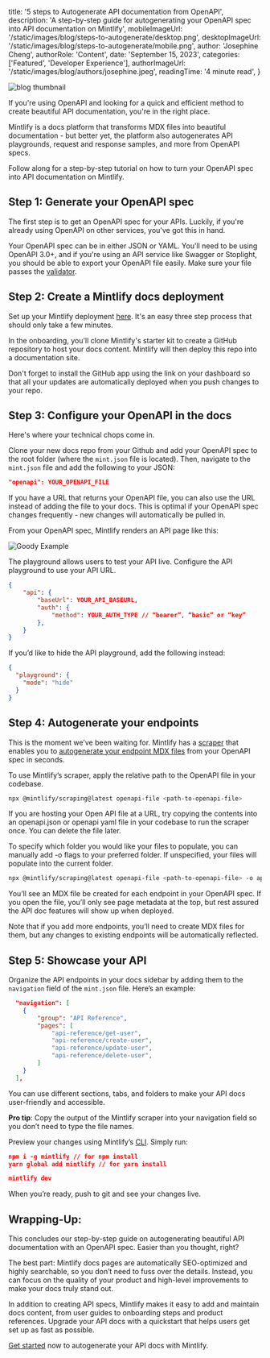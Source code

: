 
  title: '5 steps to Autogenerate API documentation from OpenAPI',
  description:
    'A step-by-step guide for autogenerating your OpenAPI spec into API documentation on Mintlify',
  mobileImageUrl: '/static/images/blog/steps-to-autogenerate/desktop.png',
  desktopImageUrl: '/static/images/blog/steps-to-autogenerate/mobile.png',
  author: 'Josephine Cheng',
  authorRole: 'Content',
  date: 'September 15, 2023',
  categories: ['Featured', 'Developer Experience'],
  authorImageUrl: '/static/images/blog/authors/josephine.jpeg',
  readingTime: '4 minute read',
}


<img
  src="/static/images/blog/steps-to-autogenerate/desktop.png"
  alt="blog thumbnail"
  className="w-full rounded-md"
/>

If you're using OpenAPI and looking for a quick and efficient method to create beautiful API documentation, you're in the right place.

Mintlify is a docs platform that transforms MDX files into beautiful documentation - but better yet, the platform also autogenerates API playgrounds, request and response samples, and more from OpenAPI specs.

Follow along for a step-by-step tutorial on how to turn your OpenAPI spec into API documentation on Mintlify.

## Step 1: Generate your OpenAPI spec

The first step is to get an OpenAPI spec for your APIs. Luckily, if you're already using OpenAPI on other services, you've got this in hand.

Your OpenAPI spec can be in either JSON or YAML. You'll need to be using OpenAPI 3.0+, and if you're using an API service like Swagger or Stoplight, you should be able to export your OpenAPI file easily. Make sure your file passes the [validator](https://apitools.dev/swagger-parser/online/).

## Step 2: Create a Mintlify docs deployment

Set up your Mintlify deployment [here](https://mintlify.com/start?utm_campaign=how-to-openapi&utm_medium=blog&utm_source=mintlify). It's an easy three step process that should only take a few minutes.

In the onboarding, you'll clone Mintlify's starter kit to create a GitHub repository to host your docs content. Mintlify will then deploy this repo into a documentation site.

Don't forget to install the GitHub app using the link on your dashboard so that all your updates are automatically deployed when you push changes to your repo.

## Step 3: Configure your OpenAPI in the docs

Here's where your technical chops come in.

Clone your new docs repo from your Github and add your OpenAPI spec to the root folder (where the `mint.json` file is located). Then, navigate to the `mint.json` file and add the following to your JSON:

```json
"openapi": YOUR_OPENAPI_FILE
```

If you have a URL that returns your OpenAPI file, you can also use the URL instead of adding the file to your docs. This is optimal if your OpenAPI spec changes frequently - new changes will automatically be pulled in.

From your OpenAPI spec, Mintlify renders an API page like this:

<img
  src="/static/images/blog/autogenerate-openapi/goody-example.png"
  alt="Goody Example"
  className="w-full rounded-md"
/>

The playground allows users to test your API live. Configure the API playground to use your API URL.

```json
{
	"api": {
		"baseUrl": YOUR_API_BASEURL,
		"auth": {
		    "method": YOUR_AUTH_TYPE // “bearer”, “basic” or “key”
		},
	}
}
```

If you’d like to hide the API playground, add the following instead:

```json
{
  "playground": {
    "mode": "hide"
  }
}
```

## Step 4: Autogenerate your endpoints

This is the moment we’ve been waiting for. Mintlify has a [scraper](https://www.npmjs.com/package/@mintlify/scraping) that enables you to [autogenerate your endpoint MDX files](https://mintlify.com/docs/api-playground/openapi-generation) from your OpenAPI spec in seconds.

To use Mintlify’s scraper, apply the relative path to the OpenAPI file in your codebase.

```bash
npx @mintlify/scraping@latest openapi-file <path-to-openapi-file>
```

If you are hosting your Open API file at a URL, try copying the contents into an openapi.json or openapi yaml file in your codebase to run the scraper once. You can delete the file later.

To specify which folder you would like your files to populate, you can manually add -o flags to your preferred folder. If unspecified, your files will populate into the current folder.

```bash
npx @mintlify/scraping@latest openapi-file <path-to-openapi-file> -o api-reference
```

You’ll see an MDX file be created for each endpoint in your OpenAPI spec. If you open the file, you’ll only see page metadata at the top, but rest assured the API doc features will show up when deployed.

Note that if you add more endpoints, you’ll need to create MDX files for them, but any changes to existing endpoints will be automatically reflected.

## Step 5: Showcase your API

Organize the API endpoints in your docs sidebar by adding them to the `navigation` field of the `mint.json` file. Here’s an example:

```json
  "navigation": [
    {
        "group": "API Reference",
        "pages": [
            "api-reference/get-user",
            "api-reference/create-user",
            "api-reference/update-user",
            "api-reference/delete-user",
        ]
    }
  ],
```

You can use different sections, tabs, and folders to make your API docs user-friendly and accessible.

**Pro tip**: Copy the output of the Mintlify scraper into your navigation field so you don’t need to type the file names.

Preview your changes using Mintlify’s [CLI](https://mintlify.com/docs/development). Simply run:

```json
npm i -g mintlify // for npm install
yarn global add mintlify // for yarn install

mintlify dev
```

When you’re ready, push to git and see your changes live.

## Wrapping-Up:

This concludes our step-by-step guide on autogenerating beautiful API documentation with an OpenAPI spec. Easier than you thought, right?

The best part: Mintlify docs pages are automatically SEO-optimized and highly searchable, so you don’t need to fuss over the details. Instead, you can focus on the quality of your product and high-level improvements to make your docs truly stand out.

In addition to creating API specs, Mintlify makes it easy to add and maintain docs content, from user guides to onboarding steps and product references. Upgrade your API docs with a quickstart that helps users get set up as fast as possible.

[Get started](https://mintlify.com/start?utm_campaign=how-to-openapi&utm_medium=blog&utm_source=mintlify) now to autogenerate your API docs with Mintlify.
